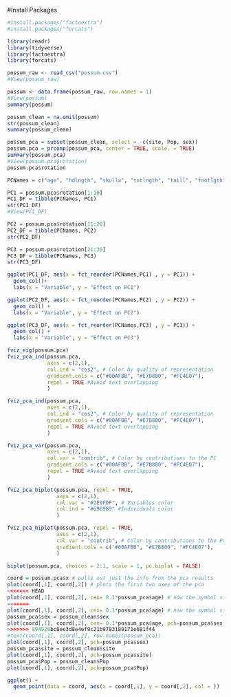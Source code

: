 
#Install Packages
```r
#install.packages("factoextra")
#install.packages("forcats")
```



```r
library(readr)
library(tidyverse)
library(factoextra)
library(forcats)
```


```r
possum_raw <- read_csv("possum.csv")
#View(possum_raw)
```


```r

possum <- data.frame(possum_raw, row.names = 1)
#View(possum)
summary(possum)
```


```r
possum_clean = na.omit(possum)
str(possum_clean)
summary(possum_clean)

```




```r
possum_pca = subset(possum_clean, select = -c(site, Pop, sex))
possum.pca = prcomp(possum_pca, center = TRUE, scale. = TRUE)
summary(possum.pca)
#View(possum.pca$rotation)
possum.pca$rotation
```



```r
PCNames = c("age", "hdlngth", "skullw", "totlngth", "taill", "footlgth", "earconch", "eye", "chest", "belly")
```


```r
PC1 = possum.pca$rotation[1:10]
PC1_DF = tibble(PCNames, PC1)
str(PC1_DF)
#View(PC1_DF)
```


```r
PC2 = possum.pca$rotation[11:20]
PC2_DF = tibble(PCNames, PC2)
str(PC2_DF)
```


```r
PC3 = possum.pca$rotation[21:30]
PC3_DF = tibble(PCNames, PC3)
str(PC3_DF)
```

```r
ggplot(PC1_DF, aes(x = fct_reorder(PCNames,PC1) , y = PC1)) + 
  geom_col()+
  labs(x = "Variable", y = "Effect on PC1")

```



```r
ggplot(PC2_DF, aes(x = fct_reorder(PCNames,PC2) , y = PC2)) + 
  geom_col() +
  labs(x = "Variable", y = "Effect on PC2")

```


```r
ggplot(PC3_DF, aes(x = fct_reorder(PCNames,PC3) , y = PC3)) + 
  geom_col() +
  labs(x = "Variable", y = "Effect on PC3")

```




```r

fviz_eig(possum.pca)
fviz_pca_ind(possum.pca,
             axes = c(2,1),
             col.ind = "cos2", # Color by quality of representation
             gradient.cols = c("#00AFBB", "#E7B800", "#FC4E07"),
             repel = TRUE #Avoid text overlapping
             )

```


```r
fviz_pca_ind(possum.pca,
             axes = c(2,1),
             col.ind = "cos2", # Color by quality of representation
             gradient.cols = c("#00AFBB", "#E7B800", "#FC4E07"),
             repel = TRUE #Avoid text overlapping
             )
```



```r
fviz_pca_var(possum.pca,
             axes = c(2,1),
             col.var = "contrib", # Color by contributions to the PC
             gradient.cols = c("#00AFBB", "#E7B800", "#FC4E07"),
             repel = TRUE #Avoid text overlapping
             )
```


```r
fviz_pca_biplot(possum.pca, repel = TRUE,
                axes = c(2,1),
                col.var = "#2E9FDF", # Variables color
                col.ind = "#696969" #Individuals color
                )

fviz_pca_biplot(possum.pca, repel = TRUE,
                axes = c(2,1),
                col.var = "contrib", # Color by contributions to the PC
                gradient.cols = c("#00AFBB", "#E7B800", "#FC4E07"),
                )
```


```r
biplot(possum.pca, choices = 2:1, scale = 1, pc.biplot = FALSE)
```


```r
coord = possum.pca$x # pulls out just the info from the pca results
plot(coord[,1], coord[,2]) # plots the first two axes of the pca
<<<<<<< HEAD
plot(coord[,1], coord[,2], cex= 0.1*possum_pca$age) # now the symbol size tells you age
=======
plot(coord[,1], coord[,2], cex= 0.1*possum_pca$age) # now the symbol size tells you mpg
possum_pca$sex = possum_clean$sex
plot(coord[,1], coord[,2], cex= 0.1*possum_pca$age, pch=possum_pca$sex)
>>>>>>> 894928bc8ee3d8e4ef9c21b9783189171e681f44
#text(coord[,1], coord[,2], row.names(possum_pca))
plot(coord[,1], coord[,2], pch=possum_pca$sex)
possum_pca$site = possum_clean$site
plot(coord[,1], coord[,2], pch=possum_pca$site)
possum_pca$Pop = possum_clean$Pop
plot(coord[,1], coord[,2], pch=possum_pca$Pop)
```

```r
ggplot() +
  geom_point(data = coord, aes(x = coord[,1], y = coord[,2], col = ))
```


































